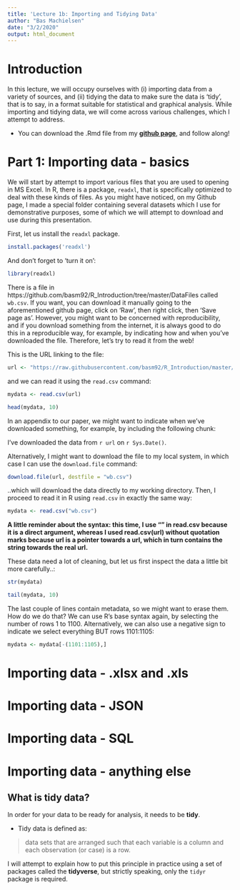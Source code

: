 ```yaml
---
title: 'Lecture 1b: Importing and Tidying Data'
author: "Bas Machielsen"
date: "3/2/2020"
output: html_document
---
```


# Introduction

In this lecture, we will occupy ourselves with (i) importing data from a variety of sources, and (ii) tidying the data to make sure the data is 'tidy', that is to say, in a format suitable for statistical and graphical analysis. While importing and tidying data, we will come across various challenges, which I attempt to address. 

- You can download the .Rmd file from my [**github page**](www.github.com/basm92/R_Introduction), and follow along!

# Part 1: Importing data - basics

We will start by attempt to import various files that you are used to opening in MS Excel. In R, there is a package, `readxl`, that is specifically optimized to deal with these kinds of files. As you might have noticed, on my Github page, I made a special folder containing several datasets which I use for demonstrative purposes, some of which we will attempt to download and use during this presentation. 

First, let us install the `readxl` package.

```r
install.packages('readxl')
```

And don't forget to 'turn it on':

```r
library(readxl)
```

There is a file in https://github.com/basm92/R_Introduction/tree/master/DataFiles called `wb.csv`. If you want, you can download it manually going to the aforementioned github page, click on 'Raw', then right click, then 'Save page as'. However, you might want to be concerned with reproducibility, and if you download something from the internet, it is always good to do this in a reproducible way, for example, by indicating how and when you've downloaded the file. Therefore, let's try to read it from the web! 

This is the URL linking to the file:
```r
url <- "https://raw.githubusercontent.com/basm92/R_Introduction/master/DataFiles/wb.csv"
```

and we can read it using the `read.csv` command:

```r
mydata <- read.csv(url)

head(mydata, 10)
```

In an appendix to our paper, we might want to indicate when we've downloaded something, for example, by including the following chunk:

I've downloaded the data from `r url` on `r Sys.Date()`. 

Alternatively, I might want to download the file to my local system, in which case I can use the `download.file` command:

```r
download.file(url, destfile = "wb.csv")
```

..which will download the data directly to my working directory. Then, I proceed to read it in R using `read.csv` in exactly the same way:

```r
mydata <- read.csv("wb.csv") 
```

__A little reminder about the syntax: this time, I use "" in read.csv because it is a direct argument, whereas I used read.csv(url) without quotation marks because url is a pointer towards a url, which in turn contains the string towards the real url.__

These data need a lot of cleaning, but let us first inspect the data a little bit more carefully..:

```r
str(mydata)

tail(mydata, 10)
```

The last couple of lines contain metadata, so we might want to erase them. How do we do that? We can use R's base syntax again, by selecting the number of rows 1 to 1100. Alternatively, we can also use a negative sign to indicate we select everything BUT rows 1101:1105:

```r
mydata <- mydata[-(1101:1105),]
```

# Importing data - .xlsx and .xls

# Importing data - JSON

# Importing data - SQL

# Importing data - anything else


## What is tidy data?

In order for your data to be ready for analysis, it needs to be **tidy**. 

- Tidy data is defined as: 

> data sets that are arranged such that each variable is a column and each observation (or case) is a row.

I will attempt to explain how to put this principle in practice using a set of packages called the **tidyverse**, but strictly speaking, only the `tidyr` package is required. 


